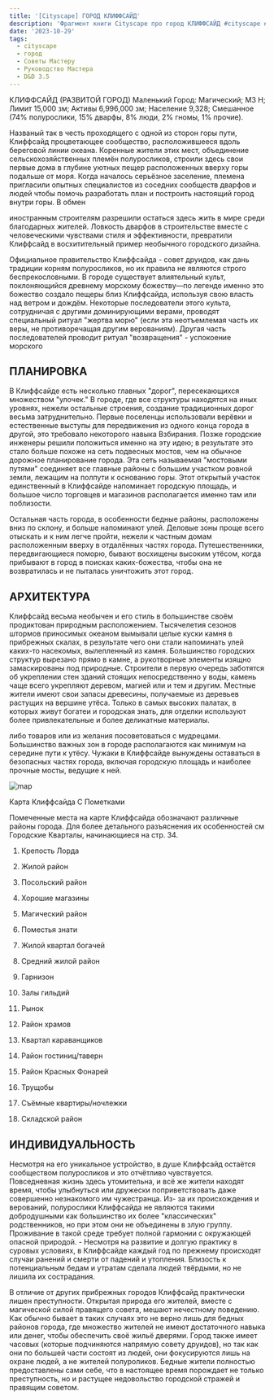 ```yaml
---
title: '[Cityscape] ГОРОД КЛИФФСАЙД'
description: 'Фрагмент книги Cityscape про город КЛИФФСАЙД #cityscape #dnd35 #dnd #town #resource '
date: '2023-10-29'
tags:
  - cityscape
  - город
  - Советы Мастеру
  - Руководство Мастера
  - D&D 3.5
---
```


КЛИФФСАЙД (РАЗВИТОЙ ГОРОД) Маленький Город: Магический; МЗ Н; Лимит 15,000 зм; Активы 6,996,000 зм; Население 9,328; Смешанное (74% полурослики, 15% дварфы, 8% люди, 2% гномы, 1% прочие).

Названый так в честь проходящего с одной из сторон горы пути, Клиффсайд процветающее сообщество, расположившееся вдоль береговой линии океана. Коренные жители этих мест, объединение сельскохозяйственных племён полуросликов, строили здесь свои первые дома в глубине уютных пещер расположенных вверху горы подальше от моря. Когда началось серьёзное заселение, племена пригласили опытных специалистов из соседних сообществ дварфов и людей чтобы помочь разработать план и построить настоящий город внутри горы. В обмен

иностранным строителям разрешили остаться здесь жить в мире среди благодарных жителей. Ловкость дварфов в строительстве вместе с человеческими чувствами стиля и эффективности, превратили Клиффсайд в восхитительный пример необычного городского дизайна.

Официальное правительство Клиффсайда - совет друидов, как дань традиции корням полуросликов, но их правила не являются строго беспрекословными. В городе существует влиятельный культ, поклоняющийся древнему морскому божеству—по легенде именно это божество создало пещеры близ Клиффсайда, используя свою власть над ветром и дождём. Некоторые последователи этого культа, сотрудничая с другими доминирующими верами, проводят специальный ритуал "жертва морю" (если эта неотъемлемая часть их веры, не противоречащая другим верованиям). Другая часть последователей проводит ритуал "возвращения" - успокоение морского

## ПЛАНИРОВКА

В Клиффсайде есть несколько главных "дорог", пересекающихся множеством "улочек." В городе, где все структуры находятся на иных уровнях, нежели остальные строения, создание традиционных дорог весьма затруднительно. Первые поселенцы использовали верёвки и естественные выступы для передвижения из одного конца города в другой, это требовало некоторого навыка Взбирания. Позже городские инженеры решили положиться именно на эту идею; в результате это стало больше похоже на сеть подвесных мостов, чем на обычное дорожное планирование города. Эта сеть называемая "мостовыми путями" соединяет все главные районы с большим участком ровной земли, лежащим на полпути к основанию горы. Этот открытый участок единственный в Клиффсайде напоминает городскую площадь, и большое число торговцев и магазинов располагается именно там или поблизости.

Остальная часть города, в особенности бедные районы, расположены вниз по склону, и больше напоминают улей. Деловые зоны проще всего отыскать и к ним легче пройти, нежели к частным домам расположенным вверху в отдалённых частях города. Путешественники, передвигающиеся поморю, бывают восхищены высоким утёсом, когда прибывают в город в поисках каких-божества, чтобы она не возвратилась и не пыталась уничтожить этот город.

## АРХИТЕКТУРА

Клиффсайд весьма необычен и его стиль в большинстве своём продиктован природным расположением. Тысячелетия сезонов штормов приносимых океаном вымывали целые куски камня в прибрежных скалах, в результате чего они стали напоминать улей каких-то насекомых, вылепленный из камня. Большинство городских структур вырезано прямо в камне, а рукотворные элементы изящно замаскированы под природные. Строители в первую очередь заботятся об укреплении стен зданий стоящих непосредственно у воды, камень чаще всего укрепляют деревом, магией или и тем и другим. Местные жители имеют свои запасы древесины, получаемые из деревьев растущих на вершине утёса. Только в самых высоких палатах, в которых живут богатеи и городская знать, для отделки используют более привлекательные и более деликатные материалы.

либо товаров или из желания посоветоваться с мудрецами. Большинство важных зон в городе располагаются как минимум на середине пути к утёсу. Чужаки в Клиффсайде вынуждены оставаться в безопасных частях города, включая городскую площадь и наиболее прочные мосты, ведущие к ней.

![map](/images/cityscape-cliffside.webp)

Карта Клиффсайда С Пометками

Помеченные места на карте Клиффсайда обозначают различные районы города. Для более детального разъяснения их особенностей см Городские Кварталы, начинающиеся на стр. 34.

1. Крепость Лорда
2. Жилой район
3. Посольский район
4. Хорошие магазины
5. Магический район

6. Поместья знати

7. Жилой квартал богачей
8. Средний жилой район
9. Гарнизон
10. Залы гильдий
11. Рынок
12. Район храмов
13. Квартал караванщиков
14. Район гостиниц/таверн
15. Район Красных Фонарей
16. Трущобы
17. Съёмные квартиры/ночлежки
18. Складской район

## ИНДИВИДУАЛЬНОСТЬ

Несмотря на его уникальное устройство, в душе Клиффсайд остаётся сообществом полуросликов и это отчётливо чувствуется. Повседневная жизнь здесь утомительна, и всё же жители находят время, чтобы улыбнуться или дружески поприветствовать даже совершенно незнакомого им чужестранца. Из- за их происхождения и верований, полурослики Клиффсайда не являются такими добродушными как большинство их более "классических" родственников, но при этом они не объединены в злую группу. Проживание в такой среде требует полной гармонии с окружающей опасной природой. - Несмотря на развитие и долгую практику в суровых условиях, в Клиффсайде каждый год по прежнему происходят случаи ранений и смерти от падений и утопления. Близость к потенциальным бедам и утратам сделала людей твёрдыми, но не лишила их сострадания.

В отличие от других прибрежных городов Клиффсайд практически лишен преступности. Открытая природа его жителей, вместе с магической силой правящего совета, мешают нечестному поведению. Как обычно бывает в таких случаях это не верно лишь для бедных районов города, где множество жителей не имеют достаточного навыка или денег, чтобы обеспечить своё жильё дверями. Город также имеет часовых (которые подчиняются напрямую совету друидов), но так как они по большей части состоят из людей, они фокусируются лишь на охране людей, а не жителей полуроликов. Бедные жители полностью предоставлены сами себе, что в настоящее время порождает не только преступность, но и растущее недовольство городской стражей и правящим советом.
